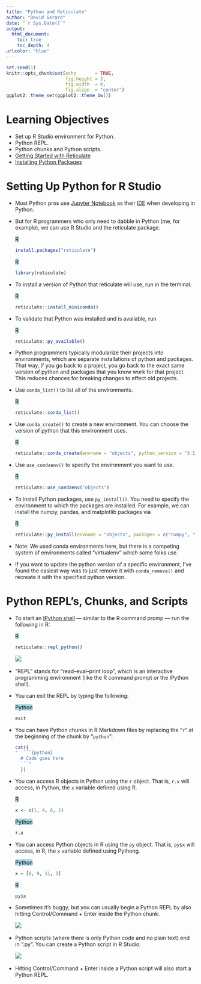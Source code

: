 ```yaml
---
title: "Python and Reticulate"
author: "David Gerard"
date: "`r Sys.Date()`"
output:  
  html_document:
    toc: true
    toc_depth: 4
urlcolor: "blue"
---
```



```r
set.seed(1)
knitr::opts_chunk$set(echo       = TRUE, 
                      fig.height = 3, 
                      fig.width  = 6,
                      fig.align  = "center")
ggplot2::theme_set(ggplot2::theme_bw())
```

# Learning Objectives

- Set up R Studio environment for Python.
- Python REPL.
- Python chunks and Python scripts.
- [Getting Started with Reticulate](https://rstudio.github.io/reticulate/)
- [Installing Python Packages](https://rstudio.github.io/reticulate/articles/python_packages.html)

# Setting Up Python for R Studio

- Most Python pros use [Jupyter Notebook](https://jupyter.org/) as their 
  [IDE](https://en.wikipedia.org/wiki/Integrated_development_environment)
  when developing in Python.

-   But for R programmers who only need to dabble in Python (me, for example), 
  we can use R Studio and the reticulate package.
  
    <mark style="background-color: lightblue">R</mark>
    ```r
    install.packages("reticulate")
    ```
    
    <mark style="background-color: lightblue">R</mark>
    ```r
    library(reticulate)
    ```

-   To install a version of Python that reticulate will use, run in the terminal:

    <mark style="background-color: lightblue">R</mark>
    ```r
    reticulate::install_miniconda()
    ```
    
-   To validate that Python was installed and is available, run

    <mark style="background-color: lightblue">R</mark>
    ```r
    reticulate::py_available()
    ```
    
- Python programmers typically modularize their projects into environments, which are separate installations of python and packages. That way, if you go back to a project, you go back to the exact same version of python and packages that you know work for that project. This reduces chances for breaking changes to affect old projects.

-   Use `conda_list()` to list all of the environments.

    <mark style="background-color: lightblue">R</mark>
    ```r
    reticulate::conda_list()
    ```
    
-   Use `conda_create()` to create a new environment. You can choose the version of python that this environment uses.

    <mark style="background-color: lightblue">R</mark>
    ```r
    reticulate::conda_create(envname = "objects", python_version = "3.13.3")
    ```

-   Use `use_condaenv()` to specify the environment you want to use.

    <mark style="background-color: lightblue">R</mark>
    ```r
    reticulate::use_condaenv("objects")
    ```

-   To install Python packages, use `py_install()`. You need to specify the environment to which the packages are installed. For example, we can install the numpy, pandas, and matplotlib packages via
  
    <mark style="background-color: lightblue">R</mark>
    ```r
    reticulate::py_install(envname = "objects", packages = c("numpy", "pandas", "matplotlib", "seaborn"))
    ```

- Note: We used conda environments here, but there is a competing system of environments called "virtualenv" which some folks use.

- If you want to update the python version of a specific environment, I've found the easiest way was to just remove it with `conda_remove()` and recreate it with the specified python version.

# Python REPL's, Chunks, and Scripts

-   To start an [IPython shell](https://en.wikipedia.org/wiki/IPython) --- similar
  to the R command promp --- run the following in R:
    
    <mark style="background-color: lightblue">R</mark>
    ```r
    reticulate::repl_python()
    ```
    
    ![](./fig/python1.png)\ 
    
- "REPL" stands for "read–eval–print loop", which is an interactive 
  programming environment (like the R command prompt or the IPython shell).
  
-   You can exit the REPL by typing the following:

    <mark style="background-color: lightblue">Python</mark>
    ```python
    exit
    ```

-   You can have Python chunks in R Markdown files by replacing the "`r`" at the
  beginning of the chunk by "`python`":

    ```r
    cat({
    "  ```{python}
      # Code goes here
      ```"
      })
    ```
    
-   You can access R objects in Python using the `r` object. That is, `r.x` will access, in Python, the `x` variable defined using R.

    <mark style="background-color: lightblue">R</mark>
    ```r
    x <- c(1, 4, 6, 2)
    ```
    
    <mark style="background-color: lightblue">Python</mark>
    ```python
    r.x
    ```
    
-   You can access Python objects in R using the `py` object. That is, `py$x` will access, in R, the `x` variable defined using Pythong.

    <mark style="background-color: lightblue">Python</mark>
    ```python
    x = [8, 9, 11, 3]
    ```
    
    <mark style="background-color: lightblue">R</mark>
    ```r
    py$x
    ```
    
- Sometimes it's buggy, but you can usually begin a Python REPL by also
  hitting Control/Command + Enter inside the Python chunk:
  
  ![](./fig/python3.png)\ 
    
- Python scripts (where there is only Python code and no plain text) end in
  ".py". You can create a Python script in R Studio:
  
  ![](./fig/python2.png)\ 
    
- Hitting Control/Command + Enter inside a Python script will also 
  start a Python REPL.

